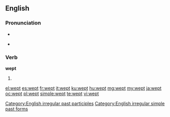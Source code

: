 ==English==

===Pronunciation===
* {{audio|en-us-wept.ogg|Audio (US)}}
* {{IPA|/ˈwɛpt/}}
*: {{rhymes|ɛpt}}

===Verb===
'''wept'''

# {{past of|[[weep]]}}

[[Category:English irregular past participles]]
[[Category:English irregular simple past forms]]

[[el:wept]]
[[es:wept]]
[[fr:wept]]
[[it:wept]]
[[ku:wept]]
[[hu:wept]]
[[mg:wept]]
[[my:wept]]
[[ja:wept]]
[[oc:wept]]
[[pl:wept]]
[[simple:wept]]
[[te:wept]]
[[vi:wept]]
